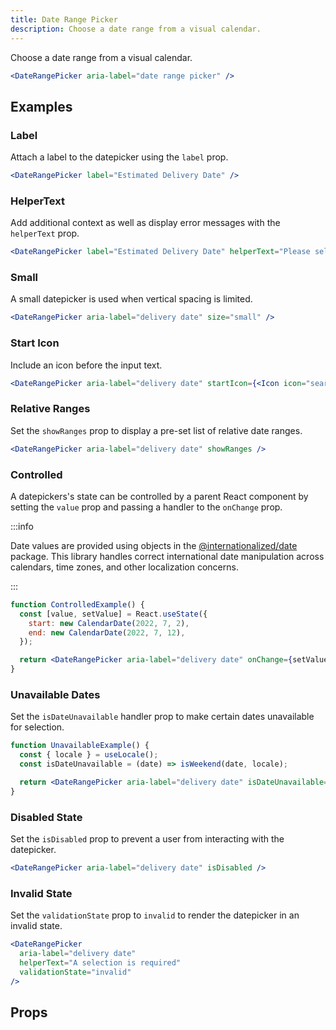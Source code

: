 ```yaml
---
title: Date Range Picker
description: Choose a date range from a visual calendar.
---
```


Choose a date range from a visual calendar.

```jsx live
<DateRangePicker aria-label="date range picker" />
```

## Examples

### Label

Attach a label to the datepicker using the `label` prop.

```jsx live
<DateRangePicker label="Estimated Delivery Date" />
```

### HelperText

Add additional context as well as display error messages with the `helperText` prop.

```jsx live
<DateRangePicker label="Estimated Delivery Date" helperText="Please select a delivery date." />
```

### Small

A small datepicker is used when vertical spacing is limited.

```jsx live
<DateRangePicker aria-label="delivery date" size="small" />
```

### Start Icon

Include an icon before the input text.

```jsx live
<DateRangePicker aria-label="delivery date" startIcon={<Icon icon="search" />} />
```

### Relative Ranges

Set the `showRanges` prop to display a pre-set list of relative date ranges.

```jsx live
<DateRangePicker aria-label="delivery date" showRanges />
```

### Controlled

A datepickers's state can be controlled by a parent React component by setting the `value` prop and
passing a handler to the `onChange` prop.

:::info

Date values are provided using objects in the
[@internationalized/date](https://react-spectrum.adobe.com/internationalized/date) package. This
library handles correct international date manipulation across calendars, time zones, and other
localization concerns.

:::

```jsx live
function ControlledExample() {
  const [value, setValue] = React.useState({
    start: new CalendarDate(2022, 7, 2),
    end: new CalendarDate(2022, 7, 12),
  });

  return <DateRangePicker aria-label="delivery date" onChange={setValue} value={value} />;
}
```

### Unavailable Dates

Set the `isDateUnavailable` handler prop to make certain dates unavailable for selection.

```jsx live
function UnavailableExample() {
  const { locale } = useLocale();
  const isDateUnavailable = (date) => isWeekend(date, locale);

  return <DateRangePicker aria-label="delivery date" isDateUnavailable={isDateUnavailable} />;
}
```

### Disabled State

Set the `isDisabled` prop to prevent a user from interacting with the datepicker.

```jsx live
<DateRangePicker aria-label="delivery date" isDisabled />
```

### Invalid State

Set the `validationState` prop to `invalid` to render the datepicker in an invalid state.

```jsx live
<DateRangePicker
  aria-label="delivery date"
  helperText="A selection is required"
  validationState="invalid"
/>
```

## Props

<PropsTable component="DateRangePicker" />
